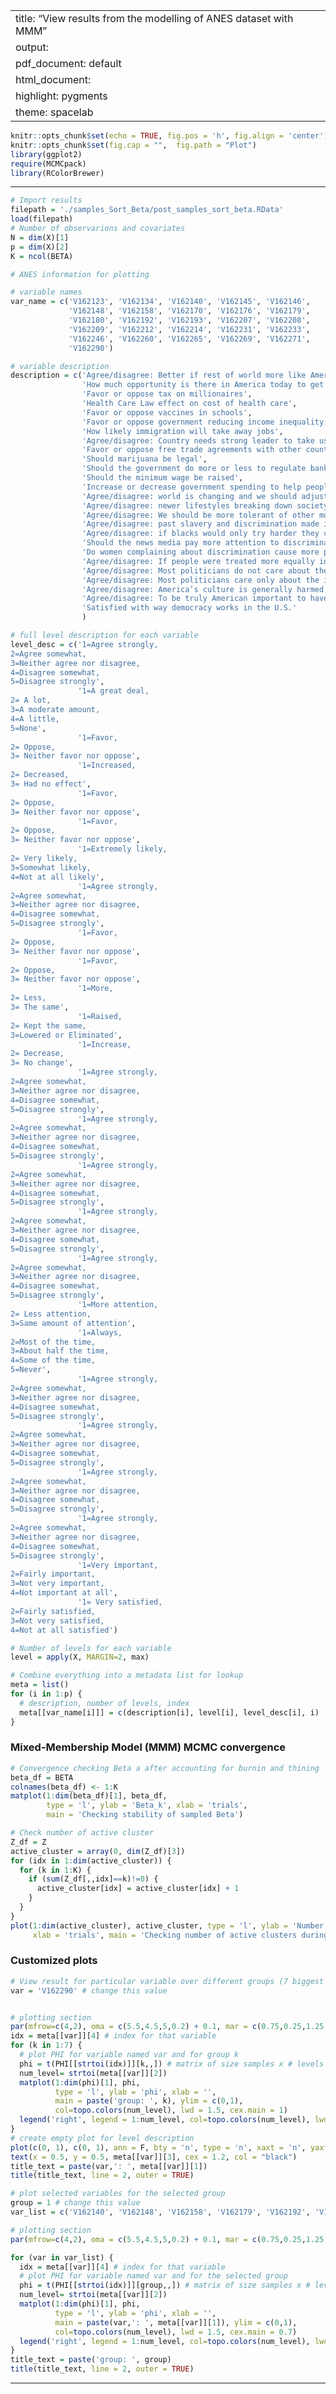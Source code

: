 
---
title: "View results from the modelling of ANES dataset with MMM"
output:
  pdf_document: default
  html_document:
    highlight: pygments
    theme: spacelab
---

```r
knitr::opts_chunk$set(echo = TRUE, fig.pos = 'h', fig.align = 'center')
knitr::opts_chunk$set(fig.cap = "",  fig.path = "Plot")
library(ggplot2)
require(MCMCpack)
library(RColorBrewer)
```

* * *
```r
# Import results
filepath = './samples_Sort_Beta/post_samples_sort_beta.RData'
load(filepath)
# Number of observarions and covariates
N = dim(X)[1]
p = dim(X)[2]
K = ncol(BETA)
```

```r
# ANES information for plotting

# variable names
var_name = c('V162123', 'V162134', 'V162140', 'V162145', 'V162146',
             'V162148', 'V162158', 'V162170', 'V162176', 'V162179',
             'V162180', 'V162192', 'V162193', 'V162207', 'V162208',
             'V162209', 'V162212', 'V162214', 'V162231', 'V162233', 
             'V162246', 'V162260', 'V162265', 'V162269', 'V162271', 
             'V162290')

# variable description
description = c('Agree/disagree: Better if rest of world more like America', 
                'How much opportunity is there in America today to get ahead?',
                'Favor or oppose tax on millionaires',
                'Health Care Law effect on cost of health care',
                'Favor or oppose vaccines in schools',
                'Favor or oppose government reducing income inequality',
                'How likely immigration will take away jobs',
                'Agree/disagree: Country needs strong leader to take us back to true path',
                'Favor or oppose free trade agreements with other countries',
                'Should marijuana be legal',
                'Should the government do more or less to regulate banks',
                'Should the minimum wage be raised',
                'Increase or decrease government spending to help people pay for health care',
                'Agree/disagree: world is changing and we should adjust',
                'Agree/disagree: newer lifestyles breaking down society',
                'Agree/disagree: We should be more tolerant of other moral standards',
                'Agree/disagree: past slavery and discrimination made it difficult for blacks to work their way out of the lower class',
                'Agree/disagree: if blacks would only try harder they could be just as well off as whites',
                'Should the news media pay more attention to discrimination against women?',
                'Do women complaining about discrimination cause more problems',
                'Agree/disagree: If people were treated more equally in this country we would have many fewer problems',
                'Agree/disagree: Most politicians do not care about the people',
                'Agree/disagree: Most politicians care only about the interests of the rich and powerful',
                'Agree/disagree: America’s culture is generally harmed by immigrants',
                'Agree/disagree: To be truly American important to have been born in U.S.',
                'Satisfied with way democracy works in the U.S.'
                )

# full level description for each variable
level_desc = c('1=Agree strongly,
2=Agree somewhat,
3=Neither agree nor disagree,
4=Disagree somewhat,
5=Disagree strongly',
               '1=A great deal,
2= A lot,
3=A moderate amount,
4=A little,
5=None',
               '1=Favor,
2= Oppose,
3= Neither favor nor oppose',
               '1=Increased,
2= Decreased,
3= Had no effect',
               '1=Favor,
2= Oppose,
3= Neither favor nor oppose',
               '1=Favor,
2= Oppose,
3= Neither favor nor oppose',
               '1=Extremely likely,
2= Very likely,
3=Somewhat likely,
4=Not at all likely',
               '1=Agree strongly,
2=Agree somewhat,
3=Neither agree nor disagree,
4=Disagree somewhat,
5=Disagree strongly',
               '1=Favor,
2= Oppose,
3= Neither favor nor oppose',
               '1=Favor,
2= Oppose,
3= Neither favor nor oppose',
               '1=More,
2= Less,
3= The same',
               '1=Raised,
2= Kept the same,
3=Lowered or Eliminated',
               '1=Increase,
2= Decrease,
3= No change',
               '1=Agree strongly,
2=Agree somewhat,
3=Neither agree nor disagree,
4=Disagree somewhat,
5=Disagree strongly',
               '1=Agree strongly,
2=Agree somewhat,
3=Neither agree nor disagree,
4=Disagree somewhat,
5=Disagree strongly',
               '1=Agree strongly,
2=Agree somewhat,
3=Neither agree nor disagree,
4=Disagree somewhat,
5=Disagree strongly',
               '1=Agree strongly,
2=Agree somewhat,
3=Neither agree nor disagree,
4=Disagree somewhat,
5=Disagree strongly',
               '1=Agree strongly,
2=Agree somewhat,
3=Neither agree nor disagree,
4=Disagree somewhat,
5=Disagree strongly',
               '1=More attention,
2= Less attention,
3=Same amount of attention',
               '1=Always,
2=Most of the time,
3=About half the time,
4=Some of the time,
5=Never',
               '1=Agree strongly,
2=Agree somewhat,
3=Neither agree nor disagree,
4=Disagree somewhat,
5=Disagree strongly',
               '1=Agree strongly,
2=Agree somewhat,
3=Neither agree nor disagree,
4=Disagree somewhat,
5=Disagree strongly',
               '1=Agree strongly,
2=Agree somewhat,
3=Neither agree nor disagree,
4=Disagree somewhat,
5=Disagree strongly',
               '1=Agree strongly,
2=Agree somewhat,
3=Neither agree nor disagree,
4=Disagree somewhat,
5=Disagree strongly',
               '1=Very important,
2=Fairly important,
3=Not very important,
4=Not important at all', 
               '1= Very satisfied,
2=Fairly satisfied,
3=Not very satisfied,
4=Not at all satisfied')

# Number of levels for each variable
level = apply(X, MARGIN=2, max)

# Combine everything into a metadata list for lookup
meta = list()
for (i in 1:p) {
  # description, number of levels, index
  meta[[var_name[i]]] = c(description[i], level[i], level_desc[i], i)
}
```

### Mixed-Membership Model (MMM) MCMC convergence

```r
# Convergence checking Beta a after accounting for burnin and thining
beta_df = BETA
colnames(beta_df) <- 1:K
matplot(1:dim(beta_df)[1], beta_df, 
        type = 'l', ylab = 'Beta_k', xlab = 'trials', 
        main = 'Checking stability of sampled Beta')

```

```r
# Check number of active cluster 
Z_df = Z
active_cluster = array(0, dim(Z_df)[3])
for (idx in 1:dim(active_cluster)) {
  for (k in 1:K) {
    if (sum(Z_df[,,idx]==k)!=0) {
      active_cluster[idx] = active_cluster[idx] + 1
    }
  }
}
plot(1:dim(active_cluster), active_cluster, type = 'l', ylab = 'Number of active clusters',
     xlab = 'trials', main = 'Checking number of active clusters during MCMC', ylim = c(1,K))

```

### Customized plots

```r
# View result for particular variable over different groups (7 biggest groups)
var = 'V162290' # change this value


# plotting section
par(mfrow=c(4,2), oma = c(5.5,4.5,5,0.2) + 0.1, mar = c(0.75,0.25,1.25,1.25) + 0.5)
idx = meta[[var]][4] # index for that variable
for (k in 1:7) {
  # plot PHI for variable named var and for group k
  phi = t(PHI[[strtoi(idx)]][k,,]) # matrix of size samples x # levels
  num_level= strtoi(meta[[var]][2])
  matplot(1:dim(phi)[1], phi, 
          type = 'l', ylab = 'phi', xlab = '',
          main = paste('group: ', k), ylim = c(0,1),
          col=topo.colors(num_level), lwd = 1.5, cex.main = 1)
  legend('right', legend = 1:num_level, col=topo.colors(num_level), lwd = 1.5)
}
# create empty plot for level description
plot(c(0, 1), c(0, 1), ann = F, bty = 'n', type = 'n', xaxt = 'n', yaxt = 'n')
text(x = 0.5, y = 0.5, meta[[var]][3], cex = 1.2, col = "black")
title_text = paste(var,': ', meta[[var]][1])
title(title_text, line = 2, outer = TRUE)
```

```r
# plot selected variables for the selected group
group = 1 # change this value
var_list = c('V162140', 'V162148', 'V162158', 'V162179', 'V162192', 'V162209', 'V162214', 'V162269')

# plotting section
par(mfrow=c(4,2), oma = c(5.5,4.5,5,0.2) + 0.1, mar = c(0.75,0.25,1.25,1.25) + 0.5)

for (var in var_list) {
  idx = meta[[var]][4] # index for that variable
  # plot PHI for variable named var and for the selected group
  phi = t(PHI[[strtoi(idx)]][group,,]) # matrix of size samples x # levels
  num_level= strtoi(meta[[var]][2])
  matplot(1:dim(phi)[1], phi, 
          type = 'l', ylab = 'phi', xlab = '',
          main = paste(var,': ', meta[[var]][1]), ylim = c(0,1),
          col=topo.colors(num_level), lwd = 1.5, cex.main = 0.7)
  legend('right', legend = 1:num_level, col=topo.colors(num_level), lwd = 1.5)
}
title_text = paste('group: ', group)
title(title_text, line = 2, outer = TRUE)
```

* * *



